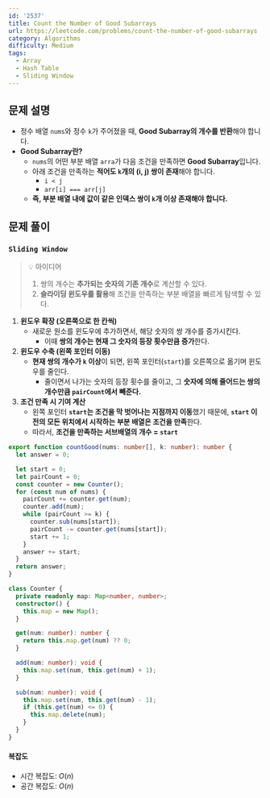 ```yaml
---
id: '2537'
title: Count the Number of Good Subarrays
url: https://leetcode.com/problems/count-the-number-of-good-subarrays
category: Algorithms
difficulty: Medium
tags:
  - Array
  - Hash Table
  - Sliding Window
---
```


## 문제 설명

- 정수 배열 `nums`와 정수 `k`가 주어졌을 때, **Good Subarray의 개수를 반환**해야 합니다.
- **Good Subarray란?**
  - `nums`의 어떤 부분 배열 `arra`가 다음 조건을 만족하면 **Good Subarray**입니다.
  - 아래 조건을 만족하는 **적어도 `k`개의 (i, j) 쌍이 존재**해야 합니다.
    - `i < j`
    - `arr[i] === arr[j]`
  - **즉, 부분 배열 내에 값이 같은 인덱스 쌍이 `k`개 이상 존재해야 합니다.**

## 문제 풀이

### `Sliding Window`

> 💡 아이디어
>
> 1. 쌍의 개수는 **추가되는 숫자의 기존 개수**로 계산할 수 있다.
> 2. **슬라이딩 윈도우를 활용**해 조건을 만족하는 부분 배열을 빠르게 탐색할 수 있다.

1. **윈도우 확장 (오른쪽으로 한 칸씩)**
   - 새로운 원소를 윈도우에 추가하면서, 해당 숫자의 쌍 개수를 증가시킨다.
     - 이때 **쌍의 개수는 현재 그 숫자의 등장 횟수만큼 증가**한다.
2. **윈도우 수축 (왼쪽 포인터 이동)**
   - **현재 쌍의 개수가 `k` 이상**이 되면, 왼쪽 포인터(`start`)를 오른쪽으로 옮기며 윈도우를 줄인다.
     - 줄이면서 나가는 숫자의 등장 횟수를 줄이고, 그 **숫자에 의해 줄어드는 쌍의 개수만큼 `pairCount`에서 빼준다.**
3. **조건 만족 시 기여 계산**
   - 왼쪽 포인터 **`start`는 조건을 막 벗어나는 지점까지 이동**했기 때문에, **`start` 이전의 모든 위치에서 시작하는 부분 배열은 조건을 만족**한다.
   - 따라서, **조건을 만족하는 서브배열의 개수 = `start`**

```typescript showLineNumbers
export function countGood(nums: number[], k: number): number {
  let answer = 0;

  let start = 0;
  let pairCount = 0;
  const counter = new Counter();
  for (const num of nums) {
    pairCount += counter.get(num);
    counter.add(num);
    while (pairCount >= k) {
      counter.sub(nums[start]);
      pairCount -= counter.get(nums[start]);
      start += 1;
    }
    answer += start;
  }
  return answer;
}

class Counter {
  private readonly map: Map<number, number>;
  constructor() {
    this.map = new Map();
  }

  get(num: number): number {
    return this.map.get(num) ?? 0;
  }

  add(num: number): void {
    this.map.set(num, this.get(num) + 1);
  }

  sub(num: number): void {
    this.map.set(num, this.get(num) - 1);
    if (this.get(num) <= 0) {
      this.map.delete(num);
    }
  }
}
```

#### 복잡도

- 시간 복잡도: $O(n)$
- 공간 복잡도: $O(n)$
